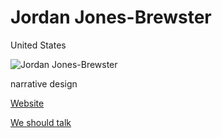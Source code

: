 
# Jordan Jones-Brewster

<Location>

United States

</Location>

![Jordan Jones-Brewster](./directory_images/Jordan_Jones-Brewster.jpeg)

<Skills>

narrative design

</Skills>

<Business>

[Website](www.jordanjonesbrewster.com)

</Business>

<Games>

[We should talk](https://store.steampowered.com/app/1255990/We_should_talk/)

</Games>
